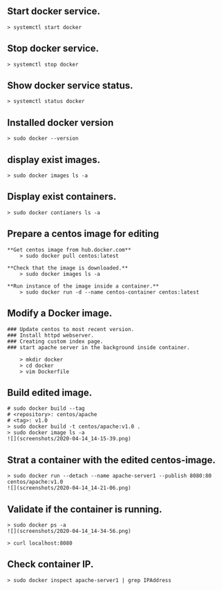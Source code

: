 ## Start docker service.
    > systemctl start docker

## Stop docker service.
    > systemctl stop docker

## Show docker service status.
    > systemctl status docker

## Installed docker version
    > sudo docker --version

## display exist images.
    > sudo docker images ls -a

## Display exist containers.
    > sudo docker contianers ls -a

## Prepare a centos image for editing
    **Get centos image from hub.docker.com**
        > sudo docker pull centos:latest
    
    **Check that the image is downloaded.**
        > sudo docker images ls -a
    
    **Run instance of the image inside a container.**
        > sudo docker run -d --name centos-container centos:latest

## Modify a Docker image.
    ### Update centos to most recent version.
    ### Install httpd webserver.
    ### Creating custom index page.
    ### start apache server in the background inside container.

        > mkdir docker
        > cd docker
        > vim Dockerfile

## Build edited image.
    # sudo docker build --tag 
    # <repository>: centos/apache
    # <tag>: v1.0
    > sudo docker build -t centos/apache:v1.0 .
    > sudo docker image ls -a
    ![](screenshots/2020-04-14_14-15-39.png)

## Strat a container with the edited centos-image.
    > sudo docker run --detach --name apache-server1 --publish 8080:80 centos/apache:v1.0
    ![](screenshots/2020-04-14_14-21-06.png)

## Validate if the container is running.
    > sudo docker ps -a
    ![](screenshots/2020-04-14_14-34-56.png)

    > curl localhost:8080

## Check container IP.
    > sudo docker inspect apache-server1 | grep IPAddress